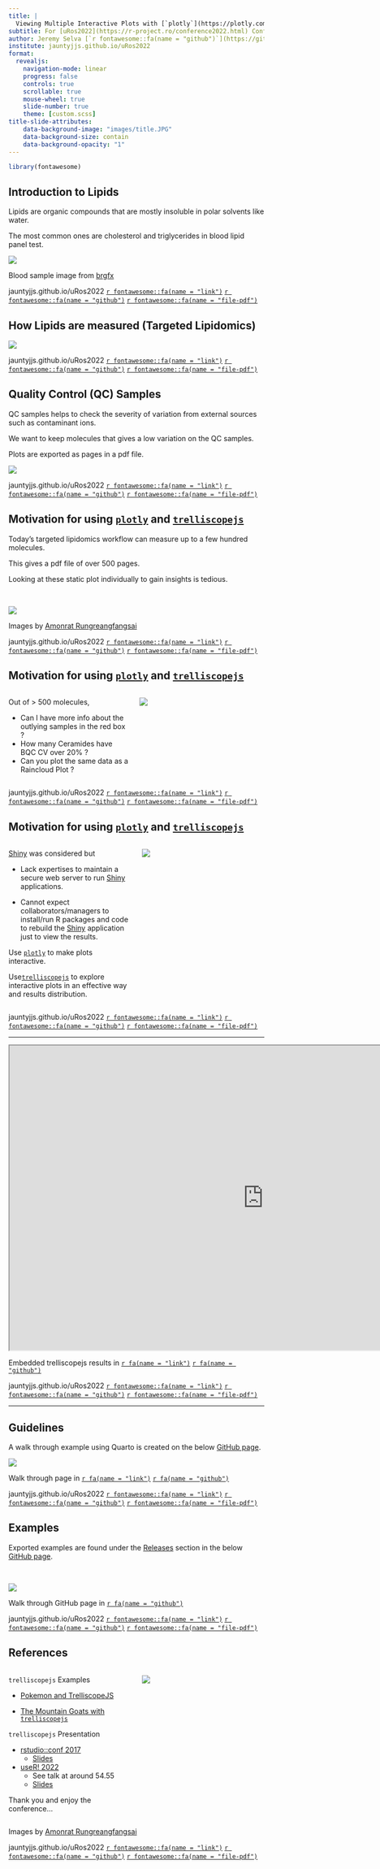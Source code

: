 ```yaml
---
title: |
  Viewing Multiple Interactive Plots with [`plotly`](https://plotly.com/r/) And [`trelliscopejs`](https://hafen.github.io/trelliscopejs/)
subtitle: For [uRos2022](https://r-project.ro/conference2022.html) Conference
author: Jeremy Selva [`r fontawesome::fa(name = "github")`](https://github.com/JauntyJJS) [`r fontawesome::fa(name = "linkedin")`](https://www.linkedin.com/in/jeremy-selva-085b9112a/) [`r fontawesome::fa(name = "link")`](https://jeremy-selva.netlify.app/) [`r fontawesome::fa(name = "twitter")`](https://twitter.com/JauntyJJS)
institute: jauntyjjs.github.io/uRos2022
format: 
  revealjs:
    navigation-mode: linear
    progress: false
    controls: true
    scrollable: true
    mouse-wheel: true
    slide-number: true
    theme: [custom.scss]
title-slide-attributes:
    data-background-image: "images/title.JPG"
    data-background-size: contain
    data-background-opacity: "1"
---
```


```r
library(fontawesome)
```

## Introduction to Lipids

Lipids are organic compounds that are mostly insoluble in polar solvents like water. 

The most common ones are cholesterol and triglycerides in blood lipid panel test.


![](images/Lipids.JPG){fig-alt="First figure on the top left is a picture of a trained medical professional drawing blood samples from a person's arm symbolising a blood lipid panel test." fig-align="center"}

::: aside
Blood sample image from [brgfx](https://www.freepik.com/vectors/cell-membrane)

jauntyjjs.github.io/uRos2022
[`r fontawesome::fa(name = "link")`](https://jauntyjjs.github.io/uRos2022) [`r fontawesome::fa(name = "github")`](https://github.com/JauntyJJS/uRos2022) [`r fontawesome::fa(name = "file-pdf")`](https://jauntyjjs.github.io/uRos2022/index.pdf)
:::

## How Lipids are measured (Targeted Lipidomics)

![](images/Targeted_Lipidomics.JPG){fig-alt="Figure showing the workflow of how lipids are measured in a targeted lipidomics settings. Samples are first converted to lipid extracts. From a given list of transitions to measure, lipids in the extracts are measured using liquid chromatography and mass spectrometry. In the example, a transition from an internal standard Ceramide d eighteen one twelve zero is measured. This results in chromatogram peaks which the user needs to integrate the area under curve. In the case of the internal standard Ceramide d 18 1 12 0, it is four hundred and seventy nine thousand and twenty five. After the peaks are integrated for all samples and transtions, the peak area data are exported for further processing." fig-align="center"}

::: aside

jauntyjjs.github.io/uRos2022
[`r fontawesome::fa(name = "link")`](https://jauntyjjs.github.io/uRos2022) [`r fontawesome::fa(name = "github")`](https://github.com/JauntyJJS/uRos2022) [`r fontawesome::fa(name = "file-pdf")`](https://jauntyjjs.github.io/uRos2022/index.pdf)

:::

## Quality Control (QC) Samples

QC samples helps to check the severity of variation from external sources such as contaminant ions. 

We want to keep molecules that gives a low variation on the QC samples. 

Plots are exported as pages in a pdf file.

![](images/Injection_Sequence_Plot.JPG){fig-alt="Figure showing an injection sequence of internal standard Ceramide d eighteen one twelve zero as a bar chart. The y axis is peak area while the x axis is the injection sequence. The different colours on the bar chart repsresent the different QC sample type. The important ones are the ones in blue representing the BQC. The coefficient of variation of the BQC is around 0.085 which is a low value. Hence, the internal standard Ceramide d eighteen one twelve zero has a low interference from unwanted sources. This injection sequence bar chart is exported as a pdf file." fig-align="center"}

::: aside

jauntyjjs.github.io/uRos2022
[`r fontawesome::fa(name = "link")`](https://jauntyjjs.github.io/uRos2022) [`r fontawesome::fa(name = "github")`](https://github.com/JauntyJJS/uRos2022) [`r fontawesome::fa(name = "file-pdf")`](https://jauntyjjs.github.io/uRos2022/index.pdf)

:::

## Motivation for using [`plotly`](https://plotly.com/r/) and [`trelliscopejs`](https://hafen.github.io/trelliscopejs/)

Today's targeted lipidomics workflow can measure up to a few hundred molecules. 

This gives a pdf file of over 500 pages. 

Looking at these static plot individually to gain insights is tedious.

<br>

![](images/Motivation1.JPG){fig-alt="Figure showing an injection sequence" fig-align="center"}

::: aside

Images by [Amonrat Rungreangfangsai](https://www.vecteezy.com/members/amy1313)

jauntyjjs.github.io/uRos2022
[`r fontawesome::fa(name = "link")`](https://jauntyjjs.github.io/uRos2022) [`r fontawesome::fa(name = "github")`](https://github.com/JauntyJJS/uRos2022) [`r fontawesome::fa(name = "file-pdf")`](https://jauntyjjs.github.io/uRos2022/index.pdf)

:::

## Motivation for using [`plotly`](https://plotly.com/r/) and [`trelliscopejs`](https://hafen.github.io/trelliscopejs/)

::: columns

::: {.column width="48%"}

Out of > 500 molecules,

-    Can I have more info about the outlying samples in the red box ?
-    How many Ceramides have BQC CV over 20% ?
-    Can you plot the same data as a Raincloud Plot ?

:::

::: {.column width="50%"}

![](images/Motivation2.JPG){fig-alt="Figure showing an injection sequence" fig-align="center"}

:::

:::

::: aside

jauntyjjs.github.io/uRos2022
[`r fontawesome::fa(name = "link")`](https://jauntyjjs.github.io/uRos2022) [`r fontawesome::fa(name = "github")`](https://github.com/JauntyJJS/uRos2022) [`r fontawesome::fa(name = "file-pdf")`](https://jauntyjjs.github.io/uRos2022/index.pdf)

:::


## Motivation for using [`plotly`](https://plotly.com/r/) and [`trelliscopejs`](https://hafen.github.io/trelliscopejs/)

::: columns

::: {.column width="50%"}

[Shiny](https://shiny.rstudio.com/) was considered but

- Lack expertises to maintain a secure web server to run [Shiny](https://shiny.rstudio.com/) applications.
  
- Cannot expect collaborators/managers to install/run R packages and code to rebuild the [Shiny](https://shiny.rstudio.com/) application just to view the results.

Use [`plotly`](https://plotly.com/r/) to make plots interactive.

Use[`trelliscopejs`](https://hafen.github.io/trelliscopejs/) to explore interactive plots in an effective way and results distribution.

:::

::: {.column width="50%"}

![](images/Motivation4.JPG){fig-alt="Figure showing the a workflow using plotly and trelliscopejs. plotly and trelliscopejs, represented by ther logos, are used to create a folder called Dilution Plot Folder. The Dilution Plot Folder contains a appfile folder, a lib folder and a html file call index. The folder is then compressed into a zip folder called Dilution Plot Folder." fig-align="center"}

:::

:::

::: aside

jauntyjjs.github.io/uRos2022
[`r fontawesome::fa(name = "link")`](https://jauntyjjs.github.io/uRos2022) [`r fontawesome::fa(name = "github")`](https://github.com/JauntyJJS/uRos2022) [`r fontawesome::fa(name = "file-pdf")`](https://jauntyjjs.github.io/uRos2022/index.pdf)

:::

---

```{=html}
<iframe width="1000" height="600" src="https://jauntyjjs.github.io/Trelliscopejs_In_Quarto_Supplementary1/" title="Quarto Documentation" ></iframe>
```

::: aside

Embedded trelliscopejs results in [`r fa(name = "link")`](https://jauntyjjs.github.io/Trelliscopejs_In_Quarto_Supplementary1/) [`r fa(name = "github")`](https://github.com/JauntyJJS/Trelliscopejs_In_Quarto_Supplementary1)

jauntyjjs.github.io/uRos2022
[`r fontawesome::fa(name = "link")`](https://jauntyjjs.github.io/uRos2022) [`r fontawesome::fa(name = "github")`](https://github.com/JauntyJJS/uRos2022) [`r fontawesome::fa(name = "file-pdf")`](https://jauntyjjs.github.io/uRos2022/index.pdf)

:::
---

## Guidelines

A walk through example using Quarto is created on the below [GitHub page](https://github.com/JauntyJJS/Trelliscopejs_In_Quarto_Example).

![](images/Walkthrough.JPG){fig-alt="Figure shows a walk through guide to create a Quarto interactive document with the use of plotly and trelliscopejs."}

::: aside

Walk through page in [`r fa(name = "link")`](https://jauntyjjs.github.io/Trelliscopejs_In_Quarto_Example/) [`r fa(name = "github")`](https://github.com/JauntyJJS/Trelliscopejs_In_Quarto_Example)

jauntyjjs.github.io/uRos2022
[`r fontawesome::fa(name = "link")`](https://jauntyjjs.github.io/uRos2022) [`r fontawesome::fa(name = "github")`](https://github.com/JauntyJJS/uRos2022) [`r fontawesome::fa(name = "file-pdf")`](https://jauntyjjs.github.io/uRos2022/index.pdf)

:::

## Examples

Exported examples are found under the [Releases](https://github.com/JauntyJJS/Trelliscopejs_In_Quarto_Example/releases) section in the below [GitHub page](https://github.com/JauntyJJS/Trelliscopejs_In_Quarto_Example).

<br>

![](images/Distribution3.JPG){fig-alt="Figure showing a GitHub page highlighting where the Releases section is. Double clicking on the Releases section will bring users to the exported examples which can be downloaded as zip files." fig-align="center"}

::: aside

Walk through GitHub page in [`r fa(name = "github")`](https://github.com/JauntyJJS/Trelliscopejs_In_Quarto_Example)

jauntyjjs.github.io/uRos2022
[`r fontawesome::fa(name = "link")`](https://jauntyjjs.github.io/uRos2022) [`r fontawesome::fa(name = "github")`](https://github.com/JauntyJJS/uRos2022) [`r fontawesome::fa(name = "file-pdf")`](https://jauntyjjs.github.io/uRos2022/index.pdf)

:::

## References

::: columns

::: {.column width="50%"}

`trelliscopejs` Examples

- [Pokemon and TrelliscopeJS](https://ryanhafen.com/blog/pokemon/)

- [The Mountain Goats with `trelliscopejs`](https://www.rostrum.blog/2019/06/20/goat-scope)

`trelliscopejs` Presentation

- [rstudio::conf 2017](https://www.rstudio.com/resources/rstudioconf-2017/trelliscopejs/)
    - [Slides](https://slides.com/hafen/trelliscopejs)
- [useR! 2022](https://www.youtube.com/watch?v=TgFJrfSEKuQ)
    - See talk at around 54.55
    - [Slides](https://github.com/agstn/UseR2022_dashboards)

Thank you and enjoy the conference...

:::

::: {.column width="50%"}

![](images/business-team.JPG){fig-alt="Figure showing two workers praising the presenter for providing a good visualisation report." fig-align="center"}

:::

:::

::: aside

Images by [Amonrat Rungreangfangsai](https://www.vecteezy.com/members/amy1313)

jauntyjjs.github.io/uRos2022
[`r fontawesome::fa(name = "link")`](https://jauntyjjs.github.io/uRos2022) [`r fontawesome::fa(name = "github")`](https://github.com/JauntyJJS/uRos2022) [`r fontawesome::fa(name = "file-pdf")`](https://jauntyjjs.github.io/uRos2022/index.pdf)

:::

